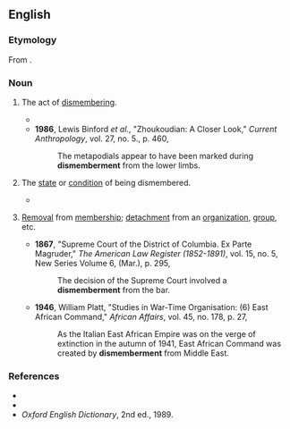 ==English==

===Etymology===
From {{suffix|en|dismember|ment}}.

===Noun===
{{en-noun|~}}

# {{lb|en|countable}} The act of [[dismember]]ing.
#* {{quote-text|lang=en|year=1911|author=[[w:R._Austin_Freeman|R. Austin Freeman]]|title=The Vanishing Man|chapter=13|passage=The skill is shown by the neat way in which the '''dismemberment''' has been carried out. The parts have not been rudely hacked asunder, but have been separated at the joints.}}
#* '''1986''', Lewis Binford ''et al.'', "Zhoukoudian: A Closer Look," ''Current Anthropology'', vol. 27, no. 5., p. 460,
#*: The metapodials appear to have been marked during '''dismemberment''' from the lower limbs.
# {{lb|en|uncountable}} The [[state]] or [[condition]] of being dismembered.
#* {{quote-text|lang=en|year=1831|author=[[w:Thomas_Carlyle|Thomas Carlyle]]|title=Sartor Resartus|chapter=11|passage=Is not the fair fabric of Society itself, with all its royal mantles and pontifical stoles, whereby, from nakedness and '''dismemberment''', we are organized into Polities, into nations, and a whole co-operating Mankind, the creation, as has here been often irrefragably evinced, of the Tailor alone?}}
# {{lb|en|countable}} [[removal|Removal]] from [[membership]]; [[detachment]] from an [[organization]], [[group]], etc.
#* '''1867''', "Supreme Court of the District of Columbia. Ex Parte Magruder," ''The American Law Register (1852-1891)'', vol. 15, no. 5, New Series Volume 6, (Mar.), p. 295,
#*: The decision of the Supreme Court involved a '''dismemberment''' from the bar.
#* '''1946''', William Platt, "Studies in War-Time Organisation: (6) East African Command," ''African Affairs'', vol. 45, no. 178, p. 27,
#*: As the Italian East African Empire was on the verge of extinction in the autumn of 1941, East African Command was created by '''dismemberment''' from Middle East.

===References===
* {{R:Webster 1913}}
* {{R:Dictionary.com}}
* ''Oxford English Dictionary'', 2nd ed., 1989.